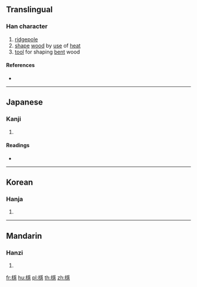 {{also|櫽}}
==Translingual==

===Han character===
{{Han char|rn=75|rad=木|as=14|sn=18|four=|canj=DBMP|ids=⿰木⿱⿳爫工彐心}}

# [[ridgepole]]
# [[shape]] [[wood]] by [[use]] of [[heat]]
# [[tool]] for shaping [[bent]] wood

====References====
* {{Han ref|kx=0559.020|dkj=15747|dj=0948.180|hdz=21309.130|uh=6ABC|ud=27324}}

----

==Japanese==

===Kanji===
{{ja-kanji|grade=|rs=木14}}

# {{defn|lang=ja|sort=木14}}

====Readings====
* {{ja-readings|on=[[いん]] (in)|kun=[[むね]] (mune)}}

----

==Korean==

===Hanja===
{{ko-hanja|hangeul=은|eumhun=|rv=eun|mr=ŭn|y=un}}

# {{defn|lang=ko|sort=木14}}

----

==Mandarin==

===Hanzi===
{{cmn-hanzi|pin=[[yǐn]] ([[yin3]]), [[yìn]] ([[yin4]])|wg=yin<sup>3</sup>, yin<sup>4</sup>}}

# {{defn|lang=cmn|sort=木14}}

[[fr:檼]]
[[hu:檼]]
[[pl:檼]]
[[th:檼]]
[[zh:檼]]